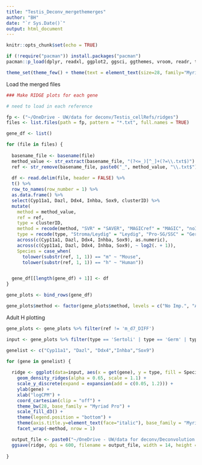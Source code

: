 ```yaml
---
title: "Testis_Deconv_mergethemerges"
author: "BH"
date: "`r Sys.Date()`"
output: html_document
---
```


```r
knitr::opts_chunk$set(echo = TRUE)
```

```r

if (!require("pacman")) install.packages("pacman")
pacman::p_load(dplyr, readxl, ggplot2, ggsci, ggthemes, vroom, readr, tidyverse, DWLS, stringr, janitor, ggridges)

theme_set(theme_few() + theme(text = element_text(size=28, family="Myriad Pro")))

```

Load the merged files

```r
### Make RIDGE plots for each gene

# need to load in each reference

fp <- ("~/OneDrive - UW/data for deconv/Testis_cellRefs/ridges")
files <- list.files(path = fp, pattern = "*.txt", full.names = TRUE)

gene_df <- list()

for (file in files) {
  
  basename_file <- basename(file)
  method_value <- str_extract(basename_file, "(?<=_)[^_]+(?=\\.txt$)")
  ref <- str_remove(basename_file, paste0("_", method_value, "\\.txt$"))
  
  df <- read.delim(file, header = FALSE) %>%
  t() %>%
  row_to_names(row_number = 1) %>%
  as.data.frame() %>%
  select(Cyp11a1, Dazl, Ddx4, Inhba, Sox9, clusterID) %>%
  mutate(
    method = method_value,
    ref = ref,
    type = clusterID,  
    method = recode(method, "SVR" = "SAVER", "MAGICref" = "MAGIC", "noIMP" = "No Imp."),  
    type = recode(type, "Stroma/Leydig" = "Leydig", "Pro-SG/SSC" = "Germ", "SSCs" = "Germ"),  
    across(c(Cyp11a1, Dazl, Ddx4, Inhba, Sox9), as.numeric),  
    across(c(Cyp11a1, Dazl, Ddx4, Inhba, Sox9), ~ log2(. + 1)),
    Species = case_when(
      tolower(substr(ref, 1, 1)) == "m" ~ "Mouse",  
      tolower(substr(ref, 1, 1)) == "h" ~ "Human"))


  gene_df[[length(gene_df) + 1]] <- df
}

gene_plots <- bind_rows(gene_df)

gene_plots$method <- factor(gene_plots$method, levels = c("No Imp.", "ALRA", "SAVER", "MAGIC"))

```







Adult H plotting

```r
gene_plots <- gene_plots %>% filter(ref != 'm_d7_DIFF')

input <- gene_plots %>% filter(type == 'Sertoli' | type == 'Germ' | type == 'Leydig' )

genelist <- c("Cyp11a1", "Dazl", "Ddx4","Inhba","Sox9")

for (gene in genelist) {
  
  ridge <- ggplot(data=input, aes(x = get(gene), y = type, fill = Species)) +
    geom_density_ridges(alpha = 0.65, scale = 1.1) +
    scale_y_discrete(expand = expansion(add = c(0.05, 1.2))) +
    ylab(gene) +  
    xlab("logCPM") +
    coord_cartesian(clip = "off") +
    theme_bw(28, base_family = "Myriad Pro") +
    scale_fill_d3() +  
    theme(legend.position = "bottom") +
    theme(axis.title.y=element_text(face="italic"), base_family = "Myriad Pro")+
    facet_wrap(~method, nrow = 1)

  output_file <- paste0("~/OneDrive - UW/data for deconv/Deconvolution output (F)/Testis/ridgeplots/testis_", gene, "_ridge.png")
  ggsave(ridge, dpi = 600, filename = output_file, width = 14, height = 7)
  
}

```



